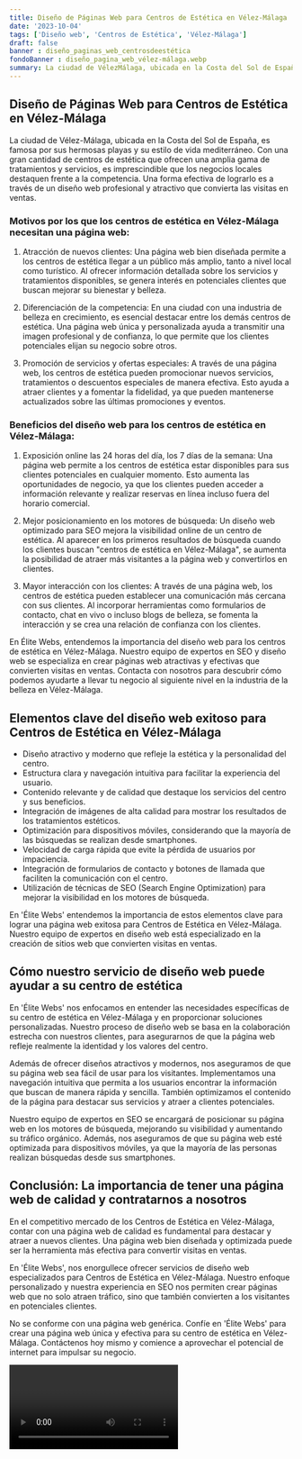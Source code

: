 ```yaml
---
title: Diseño de Páginas Web para Centros de Estética en Vélez-Málaga
date: '2023-10-04'
tags: ['Diseño web', 'Centros de Estética', 'Vélez-Málaga']
draft: false
banner : diseño_paginas_web_centrosdeestética
fondoBanner : diseño_pagina_web_vélez-málaga.webp
summary: La ciudad de VélezMálaga, ubicada en la Costa del Sol de España, es famosa por sus hermosas playas y su estilo de vida mediterráneo. Con una gran cantidad de centros de estética que ofrecen una amplia gama de tratamientos y servicios, es imprescindible que los negocios locales destaquen frente a la competencia. Una forma efectiva de lograrlo es a través de un diseño web profesional y atractivo que convierta las visitas en ventas.
---
```


## Diseño de Páginas Web para Centros de Estética en Vélez-Málaga

La ciudad de Vélez-Málaga, ubicada en la Costa del Sol de España, es famosa por sus hermosas playas y su estilo de vida mediterráneo. Con una gran cantidad de centros de estética que ofrecen una amplia gama de tratamientos y servicios, es imprescindible que los negocios locales destaquen frente a la competencia. Una forma efectiva de lograrlo es a través de un diseño web profesional y atractivo que convierta las visitas en ventas.

### Motivos por los que los centros de estética en Vélez-Málaga necesitan una página web:

1.  Atracción de nuevos clientes: Una página web bien diseñada permite a los centros de estética llegar a un público más amplio, tanto a nivel local como turístico. Al ofrecer información detallada sobre los servicios y tratamientos disponibles, se genera interés en potenciales clientes que buscan mejorar su bienestar y belleza.

2.  Diferenciación de la competencia: En una ciudad con una industria de belleza en crecimiento, es esencial destacar entre los demás centros de estética. Una página web única y personalizada ayuda a transmitir una imagen profesional y de confianza, lo que permite que los clientes potenciales elijan su negocio sobre otros.

3.  Promoción de servicios y ofertas especiales: A través de una página web, los centros de estética pueden promocionar nuevos servicios, tratamientos o descuentos especiales de manera efectiva. Esto ayuda a atraer clientes y a fomentar la fidelidad, ya que pueden mantenerse actualizados sobre las últimas promociones y eventos.

### Beneficios del diseño web para los centros de estética en Vélez-Málaga:

1.  Exposición online las 24 horas del día, los 7 días de la semana: Una página web permite a los centros de estética estar disponibles para sus clientes potenciales en cualquier momento. Esto aumenta las oportunidades de negocio, ya que los clientes pueden acceder a información relevante y realizar reservas en línea incluso fuera del horario comercial.

2.  Mejor posicionamiento en los motores de búsqueda: Un diseño web optimizado para SEO mejora la visibilidad online de un centro de estética. Al aparecer en los primeros resultados de búsqueda cuando los clientes buscan "centros de estética en Vélez-Málaga", se aumenta la posibilidad de atraer más visitantes a la página web y convertirlos en clientes.

3.  Mayor interacción con los clientes: A través de una página web, los centros de estética pueden establecer una comunicación más cercana con sus clientes. Al incorporar herramientas como formularios de contacto, chat en vivo o incluso blogs de belleza, se fomenta la interacción y se crea una relación de confianza con los clientes.

En Élite Webs, entendemos la importancia del diseño web para los centros de estética en Vélez-Málaga. Nuestro equipo de expertos en SEO y diseño web se especializa en crear páginas web atractivas y efectivas que convierten visitas en ventas. Contacta con nosotros para descubrir cómo podemos ayudarte a llevar tu negocio al siguiente nivel en la industria de la belleza en Vélez-Málaga.

<GifSeo />

<Cta />

## Elementos clave del diseño web exitoso para Centros de Estética en Vélez-Málaga

- Diseño atractivo y moderno que refleje la estética y la personalidad del centro.
- Estructura clara y navegación intuitiva para facilitar la experiencia del usuario.
- Contenido relevante y de calidad que destaque los servicios del centro y sus beneficios.
- Integración de imágenes de alta calidad para mostrar los resultados de los tratamientos estéticos.
- Optimización para dispositivos móviles, considerando que la mayoría de las búsquedas se realizan desde smartphones.
- Velocidad de carga rápida que evite la pérdida de usuarios por impaciencia.
- Integración de formularios de contacto y botones de llamada que faciliten la comunicación con el centro.
- Utilización de técnicas de SEO (Search Engine Optimization) para mejorar la visibilidad en los motores de búsqueda.

En 'Élite Webs' entendemos la importancia de estos elementos clave para lograr una página web exitosa para Centros de Estética en Vélez-Málaga. Nuestro equipo de expertos en diseño web está especializado en la creación de sitios web que convierten visitas en ventas. 

## Cómo nuestro servicio de diseño web puede ayudar a su centro de estética

En 'Élite Webs' nos enfocamos en entender las necesidades específicas de su centro de estética en Vélez-Málaga y en proporcionar soluciones personalizadas. Nuestro proceso de diseño web se basa en la colaboración estrecha con nuestros clientes, para asegurarnos de que la página web refleje realmente la identidad y los valores del centro.

Además de ofrecer diseños atractivos y modernos, nos aseguramos de que su página web sea fácil de usar para los visitantes. Implementamos una navegación intuitiva que permita a los usuarios encontrar la información que buscan de manera rápida y sencilla. También optimizamos el contenido de la página para destacar sus servicios y atraer a clientes potenciales.

Nuestro equipo de expertos en SEO se encargará de posicionar su página web en los motores de búsqueda, mejorando su visibilidad y aumentando su tráfico orgánico. Además, nos aseguramos de que su página web esté optimizada para dispositivos móviles, ya que la mayoría de las personas realizan búsquedas desde sus smartphones.

## Conclusión: La importancia de tener una página web de calidad y contratarnos a nosotros

En el competitivo mercado de los Centros de Estética en Vélez-Málaga, contar con una página web de calidad es fundamental para destacar y atraer a nuevos clientes. Una página web bien diseñada y optimizada puede ser la herramienta más efectiva para convertir visitas en ventas.

En 'Élite Webs', nos enorgullece ofrecer servicios de diseño web especializados para Centros de Estética en Vélez-Málaga. Nuestro enfoque personalizado y nuestra experiencia en SEO nos permiten crear páginas web que no solo atraen tráfico, sino que también convierten a los visitantes en potenciales clientes.

No se conforme con una página web genérica. Confíe en 'Élite Webs' para crear una página web única y efectiva para su centro de estética en Vélez-Málaga. Contáctenos hoy mismo y comience a aprovechar el potencial de internet para impulsar su negocio.

<Video />

<CtaBot job='Centros de Estética' city='Vélez-Málaga'/>

<Gmaps query='Vélez-Málaga+españa+maps' />